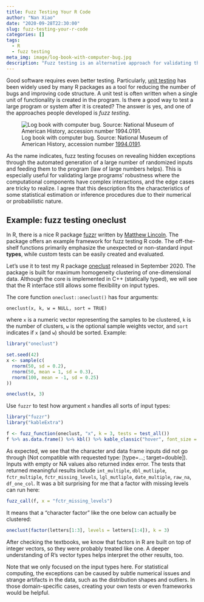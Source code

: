 ```yaml
---
title: Fuzz Testing Your R Code
author: "Nan Xiao"
date: "2020-09-28T22:30:00"
slug: fuzz-testing-your-r-code
categories: []
tags:
  - R
  - fuzz testing
meta_img: image/log-book-with-computer-bug.jpg
description: "Fuzz testing is an alternative approach for validating the robustness of your R code."
---
```


Good software requires even better testing. Particularly, [unit testing](https://r-pkgs.org/tests.html) has been widely used by many R packages as a tool for reducing the number of bugs and improving code structure. A unit test is often written when a single unit of functionality is created in the program. Is there a good way to test a large program or system after it is created? The answer is yes, and one of the approaches people developed is *fuzz testing*.

![Log book with computer bug. Source: National Museum of American History, accession number [1994.0191](https://americanhistory.si.edu/collections/search/object/nmah_334663).](/image/log-book-with-computer-bug.jpg)

As the name indicates, fuzz testing focuses on revealing hidden exceptions through the automated generation of a large number of randomized inputs and feeding them to the program (law of large numbers helps). This is especially useful for validating large programs' robustness where the computational components have complex interactions, and the edge cases are tricky to realize. I agree that this description fits the characteristics of some statistical estimation or inference procedures due to their numerical or probabilistic nature.

## Example: fuzz testing oneclust

In R, there is a nice R package [fuzzr](https://cran.r-project.org/package=fuzzr) written by [Matthew Lincoln](https://github.com/mdlincoln). The package offers an example framework for fuzz testing R code. The off-the-shelf functions primarily emphasize the unexpected or non-standard input **types**, while custom tests can be easily created and evaluated.

Let's use it to test my R package [oneclust](https://nanx.me/oneclust/) released in September 2020. The package is built for maximum homogeneity clustering of one-dimensional data. Although the core is implemented in C++ (statically typed), we will see that the R interface still allows some flexibility on input types.

The core function `oneclust::oneclust()` has four arguments:

```
oneclust(x, k, w = NULL, sort = TRUE)
```

where `x` is a numeric vector representing the samples to be clustered, `k` is the number of clusters, `w` is the optional sample weights vector, and `sort` indicates if `x` (and `w`) should be sorted. Example:

```r
library("oneclust")

set.seed(42)
x <- sample(c(
  rnorm(50, sd = 0.2),
  rnorm(50, mean = 1, sd = 0.3),
  rnorm(100, mean = -1, sd = 0.25)
))

oneclust(x, 3)
```

Use `fuzzr` to test how argument `x` handles all sorts of input types:

```r
library("fuzzr")
library("kableExtra")

f <- fuzz_function(oneclust, "x", k = 3, tests = test_all())
f %>% as.data.frame() %>% kbl() %>% kable_classic("hover", font_size = 16)
```

As expected, we see that the character and data frame inputs did not go through (Not compatible with requested type: [type=...; target=double]). Inputs with empty or NA values also returned index error. The tests that returned meaningful results include `int_multiple`, `dbl_mutliple`, `fctr_multiple`, `fctr_missing_levels`, `lgl_mutliple`, `date_multiple`, `raw_na`, `df_one_col`. It was a bit surprising for me that a factor with missing levels can run here:

```r
fuzz_call(f, x = "fctr_missing_levels")
```

It means that a "character factor" like the one below can actually be clustered:

```r
oneclust(factor(letters[1:3], levels = letters[1:4]), k = 3)
```

After checking the textbooks, we know that factors in R are built on top of integer vectors, so they were probably treated like one. A deeper understanding of R's vector types helps interpret the other results, too.

Note that we only focused on the input types here. For statistical computing, the exceptions can be caused by subtle numerical issues and strange artifacts in the data, such as the distribution shapes and outliers. In those domain-specific cases, creating your own tests or even frameworks would be helpful.
